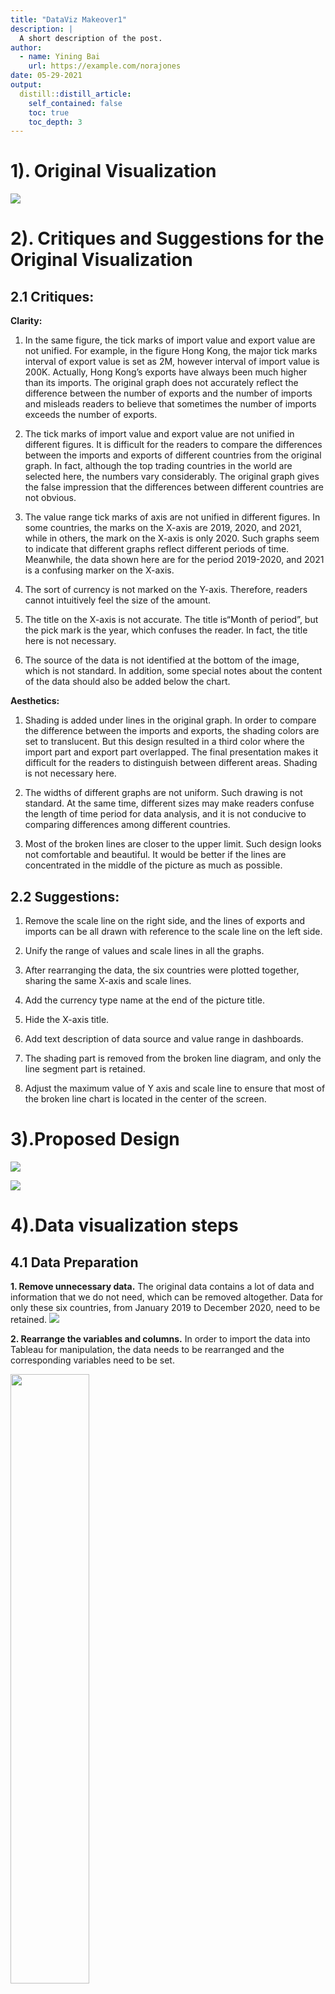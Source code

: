 ---
title: "DataViz Makeover1"
description: |
  A short description of the post.
author:
  - name: Yining Bai
    url: https://example.com/norajones
date: 05-29-2021
output:
  distill::distill_article:
    self_contained: false
    toc: true
    toc_depth: 3
---


# 1). Original Visualization

![](img/original.png)

# 2). Critiques and Suggestions for the Original Visualization

## 2.1 Critiques:

**Clarity:**

1.	In the same figure, the tick marks of import value and export value are not unified. For example, in the figure Hong Kong, the major tick marks interval of export value is set as 2M, however interval of import value is 200K. Actually, Hong Kong’s exports have always been much higher than its imports. The original graph does not accurately reflect the difference between the number of exports and the number of imports and misleads readers to believe that sometimes the number of imports exceeds the number of exports. 

2.	The tick marks of import value and export value are not unified in different figures. It is difficult for the readers to compare the differences between the imports and exports of different countries from the original graph. In fact, although the top trading countries in the world are selected here, the numbers vary considerably. The original graph gives the false impression that the differences between different countries are not obvious.

3.	The value range tick marks of axis are not unified in different figures. In some countries, the marks on the X-axis are 2019, 2020, and 2021, while in others, the mark on the X-axis is only 2020. Such graphs seem to indicate that different graphs reflect different periods of time. Meanwhile, the data shown here are for the period 2019-2020, and 2021 is a confusing marker on the X-axis.

4.	The sort of currency is not marked on the Y-axis. Therefore, readers cannot intuitively feel the size of the amount.

5.	The title on the X-axis is not accurate. The title is“Month of period”, but the pick mark is the year, which confuses the reader. In fact, the title here is not necessary.

6.	The source of the data is not identified at the bottom of the image, which is not standard. In addition, some special notes about the content of the data should also be added below the chart.

**Aesthetics:**

1.	Shading is added under lines in the original graph. In order to compare the difference between the imports and exports, the shading colors are set to translucent. But this design resulted in a third color where the import part and export part overlapped. The final presentation makes it difficult for the readers to distinguish between different areas. Shading is not necessary here.

2.	The widths of different graphs are not uniform. Such drawing is not standard. At the same time, different sizes may make readers confuse the length of time period for data analysis, and it is not conducive to comparing differences among different countries.

3.	Most of the broken lines are closer to the upper limit. Such design looks not comfortable and beautiful. It would be better if the lines are concentrated in the middle of the picture as much as possible.

## 2.2 Suggestions:

1.	Remove the scale line on the right side, and the lines of exports and imports can be all drawn with reference to the scale line on the left side. 

2.	Unify the range of values and scale lines in all the graphs.

3.	After rearranging the data, the six countries were plotted together, sharing the same X-axis and scale lines.

4.	Add the currency type name at the end of the picture title.

5.	Hide the X-axis title.

6.	Add text description of data source and value range in dashboards.

7.	The shading part is removed from the broken line diagram, and only the line segment part is retained.

8.	Adjust the maximum value of Y axis and scale line to ensure that most of the broken line chart is located in the center of the screen.


# 3).Proposed Design

![](img/sketch1.jpg)

![](img/sketch2.jpg)


# 4).Data visualization steps

## 4.1 Data Preparation

**1.	Remove unnecessary data.**
The original data contains a lot of data and information that we do not need, which can be removed altogether. Data for only these six countries, from January 2019 to December 2020, need to be retained. 
![](img/data_prep1.png)

**2.	Rearrange the variables and columns.**
In order to import the data into Tableau for manipulation, the data needs to be rearranged and the corresponding variables need to be set.

![](img/data_prep2.png){width=50%}


**3.	Import the date into Tableau.**
The excel sheet is imported into Tableau. 

![](img/data_prep3.png){width=70%}

**4.	Change the data type.**
Change the data type of time from string type to date type.

![](img/time_change.png){width=20%}


**5.	Create a new calculated field.**
In the comparison of trade volume, the balance of trade is a very important index which is often used to measure whether the trade and economic development of a country is healthy and stable. Here, we can use the formula to create a new variable based on the known import and export figures. The function “Create Calculated Field” under the analysis menu is used. 

![](img/balance_of_trade_1.png){width=20%} 

![](img/balance_of_trade.png){width=30%}


## 4.2 Create Charts

**Line Chart of Merchandise Trading of 6 countries**

1.	Create line chart. Set the columns and rows as the graph shown.

![](img/create1.png){width=40%}

![](img/create1.2.png){width=17%}

2.	Set the colors of import value and export value.

![](img/setcolor1.png){width=10%}

3.	Set the scales and the range value of the Y-axis. Here the range is set as fixed, and the maximum value is 10M.

![](img/axis1.png){width=30%}

4.	Change the title of the sheet as shown in the image, and select the appropriate color, font, and size. Also add the name of the currency type at the end.

![](img/title1.png){width=50%}

**Line Chart of Export/Import Trade per quarter**

1.	Create line chart. Set the columns and rows as the graph shown. This graph This graph shows quarterly changes, therefore the date should be set and retained as quarter form.

![](img/create2.png){width=40%}

2.	Set the color of the country lines as the graph shown.

![](img/edit_color.png){width=17%}

3.	Set the scales and the range value of the Y-axis. Here the range is set as fixed, and the maximum value is 25M.

4.	Change the title of the sheet as shown in the image, and select the appropriate color, font, and size. Also add the name of the currency type at the end.
![](img/title2.png){width=60%}

Then the line chart of import trade can be drawn with same steps.

**Bar Chart of Export/Import Trade per Year**

1.	Create bar chart.Set the columns and rows as the graph shown. Drag the country to the color mark and then set each country’s color accordingly.
![](img/bar1.png){width=50%}

2.	Set the scales and the range value of the Y-axis. Here the range is set as fixed, and the maximum value is 70M.

3.	Click on the label in Marks menu and then select “Show mark labels”. Then specific statistics are added to the bar chart. After that, the text direction can be adjusted under the alignment menu.

![](img/mark_label.png){width=30%}

4.	Add annotation of the rate of change from 2019 to 2020 on the bar chart. Set the color of the annotation according to the positive or negative of the number.
![](img/annotation1.png){width=30%}

5.	Change the title of the sheet as shown in the image, and select the appropriate color, font, and size. Also add the name of the currency type at the end.  
![](img/title3.png){width=60%}

Then the bar chart of import trade can be drawn with same steps.


**Bar Chart of Balance of Trade**

1.	Create the bar chart and set the columns and rows as the graph shown. Here the created calculated field “Balance of Trade” created earlier is used. This graph shows the change of balance of trade of these six countries from 2019 to 2020.
![](img/bot_create.png){width=50%}

2.	Set the scales and the range value of the Y-axis. The maximum value is set as 60M and the minimum value is set as -20M.

3.	Drag the [SUM(Balance of Trade)] to the color mark and set the color according to the positive or negative of the number. Set the color steps as 2 and set the center value as 0.
![](img/color_edit_f.png){width=30%}

4.	Click on the label in Marks menu and then select “Show mark labels”. Adjust the text direction as before and select “Match Mark Color”. Then the mark labels’ color is same as the bar.
![](img/label_mark_f.png){width=20%}

5.	Add annotation of the rate of change from 2019 to 2020 on the bar chart. Set the color of the annotation according to the positive or negative of the number.

6.	Change the title of the sheet as shown in the image, and select the appropriate color, font, and size. Also add the name of the currency type at the end.  
![](img/title_f.png){width=50%}

**Create the dashboard.**

Choose the sheet established before and add text notes to finish the dashboard.



# 5).	Final Visualization

## 5.1	Final Dashboard
![](img/dashboard1.png){width=150%}
![](img/dashboard2.png){width=150%}

## 5.2	Main Observations

*	According to the balance of trade calculation, Hong Kong has been in a trade surplus for a long time, with exports much higher than imports. The trade surplus is the largest among the six countries. From 2019 to 2020, Hong Kong's trade surplus still increased slightly.

*	Except Malaysia, the total export trade of the remaining five countries increased from 2019 to 2020. Malaysia's exports fell by about 18% from 2019. In addition, Malaysia's trade balance declined by the most among the six countries from 2019 to 2020, with a total decrease of 1500%, showing a relatively serious trade deficit. As a result, Malaysia's trade economy has become unbalanced, which the government needs to pay attention to.

*	The United States has the largest increase in its trade balance from 2019 to 2020, with a 139% increase, and moved from a trade deficit to a trade surplus in 2019. As a result, the health of the US trade economy improved from 2019 to 2020. At the same time, total US exports rose from 2019 to 2020, while total imports declined. Hence the decline in American foreign demand.

*	Taken as a whole, the total value of imports and exports in the six countries did not change very sharply in the eight quarters of the two years. Among them, from 2019 Q4 to 2020 Q2, the total export volume of China and Malaysia showed a relatively large decline and picked up from 2020 Q2 to 2020 Q3. Imports rose in almost six countries in March 2019 and then fell in the following quarter. This situation can be considered to be caused by the impact of the holiday at the end of the year and the beginning of the year.





